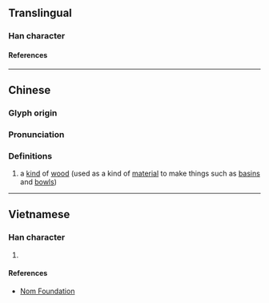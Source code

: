 {{character info/new}}
==Translingual==

===Han character===
{{Han char|rn=75|rad=木|as=09|sn=13|four=45956|canj=DDMQ|ids=⿰木韋}}

====References====
{{Han ref|kx=0537.190|dkj=15071|dj=0925.040|hdz=21257.050|uh=6932}}

----

==Chinese==
{{zh-forms}}

===Glyph origin===
{{Han etym}}

===Pronunciation===
{{zh-pron
|m=wěi
|c=wai5
|mc=y
|oc=y
|ma=
|cat=n
}}

===Definitions===
{{zh-hanzi}}

# a [[kind]] of [[wood]] (used as a kind of [[material]] to make things such as [[basin]]s and [[bowl]]s)

----

==Vietnamese==

===Han character===
{{vi-readings|rs=木09|reading=vè}}

# {{rfdef|vi|sort=木09}}

====References====
* [http://nomfoundation.org/common/nom_details.php?codepoint=6932 Nom Foundation]